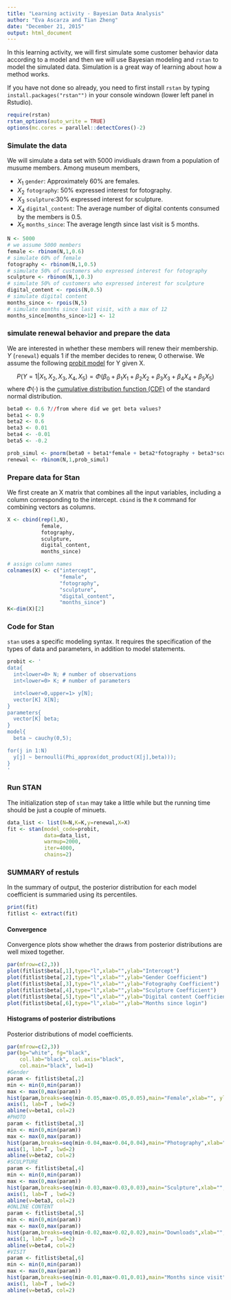 ```yaml
---
title: "Learning activity - Bayesian Data Analysis"
author: "Eva Ascarza and Tian Zheng"
date: "December 21, 2015"
output: html_document
---
```


In this learning activity, we will first simulate some customer behavior data according to a model and then we will use Bayesian modeling and `rstan` to model the simulated data. Simulation is a great way of learning about how a method works.

If you have not done so already, you need to first install `rstan` by typing `install.packages("rstan"")` in your console windown (lower left panel in Rstudio).

```r
require(rstan)
rstan_options(auto_write = TRUE)
options(mc.cores = parallel::detectCores()-2)
```

### Simulate the data
We will simulate a data set with 5000 invidiuals drawn from a population of musume members. Among museum members,

+ $X_1$ `gender`: Approximately 60% are females. 
+ $X_2$ `fotography`: 50% expressed interest for fotography.
+ $X_3$ `sculpture`:30% expressed interest for sculpture.
+ $X_4$ `digital_content`: The average number of digital contents consumed by the members is 0.5.
+ $X_5$ `months_since`: The average length since last visit is 5 months. 

```r
N <- 5000
# we assume 5000 members
female <- rbinom(N,1,0.6) 
# simulate 60% of female
fotography <- rbinom(N,1,0.5) 
# simulate 50% of customers who expressed interest for fotography
sculpture <- rbinom(N,1,0.3) 
# simulate 50% of customers who expressed interest for sculpture
digital_content <- rpois(N,0.5) 
# simulate digital content
months_since <- rpois(N,5) 
# simulate months since last visit, with a max of 12
months_since[months_since>12] <- 12
```

### simulate renewal behavior and prepare the data
We are interested in whether these members will renew their membership. $Y$ (`renewal`) equals 1 if the member decides to renew, 0 otherwise. We assume the following [probit model](https://en.wikipedia.org/wiki/Probit_model) for Y given X.

$$
  P(Y=1 | X_1, X_2, X_3, X_4, X_5) = \Phi(\beta_0 +\beta_1 X_1 +\beta_2 X_2 + \beta_3 X_3 +\beta_4 X_4 + \beta_5 X_5)
$$
where $\Phi(\cdot)$ is the [cumulative distribution function (CDF)](https://en.wikipedia.org/wiki/Cumulative_distribution_function) of the standard normal distribution. 

```r
beta0 <- 0.6 ?//from where did we get beta values?
beta1 <- 0.9
beta2 <- 0.6
beta3 <- 0.01
beta4 <- -0.01
beta5 <- -0.2

prob_simul <- pnorm(beta0 + beta1*female + beta2*fotography + beta3*sculpture + beta4*digital_content + beta5*months_since)
renewal <- rbinom(N,1,prob_simul) 
```

### Prepare data for Stan
We first create an X matrix that combines all the input variables, including a column corresponding to the intercept. `cbind` is the `R` command for combining vectors as columns. 
```r
X <- cbind(rep(1,N),
           female,
           fotography,
           sculpture,
           digital_content,
           months_since)

# assign column names
colnames(X) <- c("intercept",
                 "female",
                 "fotography",
                 "sculpture",
                 "digital_content",
                 "months_since")
K<-dim(X)[2]
```

### Code for Stan

`stan` uses a specific modeling syntax. It requires the specification of the types of data and parameters, in addition to model statements. 

```r
probit <- '
data{
  int<lower=0> N; # number of observations
  int<lower=0> K; # number of parameters

  int<lower=0,upper=1> y[N];
  vector[K] X[N];
}
parameters{
  vector[K] beta;
}
model{
  beta ~ cauchy(0,5);

for(j in 1:N)
  y[j] ~ bernoulli(Phi_approx(dot_product(X[j],beta)));
}
'
```

### Run STAN

The initialization step of `stan` may take a little while but the running time should
be just a couple of minuets. 

```r
data_list <- list(N=N,K=K,y=renewal,X=X)
fit <- stan(model_code=probit,
            data=data_list,
            warmup=2000,
            iter=4000,
            chains=2)
```

### SUMMARY of restuls

In the summary of output, the posterior distribution for each model coefficient is summaried using its percentiles. 

```r
print(fit)
fitlist <- extract(fit)
```

#### Convergence

Convergence plots show whether the draws from posterior distributions are well mixed together. 

```r
par(mfrow=c(2,3))
plot(fitlist$beta[,1],type="l",xlab="",ylab="Intercept")
plot(fitlist$beta[,2],type="l",xlab="",ylab="Gender Coefficient")
plot(fitlist$beta[,3],type="l",xlab="",ylab="Fotography Coefficient")
plot(fitlist$beta[,4],type="l",xlab="",ylab="Sculpture Coefficient")
plot(fitlist$beta[,5],type="l",xlab="",ylab="Digital content Coefficient")
plot(fitlist$beta[,6],type="l",xlab="",ylab="Months since login")
```

#### Histograms of posterior distributions

Posterior distributions of model coefficients.

```r
par(mfrow=c(2,3))  
par(bg="white", fg="black", 
    col.lab="black", col.axis="black", 
    col.main="black", lwd=1)
#Gender
param <- fitlist$beta[,2]
min <- min(0,min(param))
max <- max(0,max(param))
hist(param,breaks=seq(min-0.05,max+0.05,0.05),main="Female",xlab="", ylab="",yaxt='n')
axis(1, lab=T , lwd=2)
abline(v=beta1, col=2)
#PHOTO
param <- fitlist$beta[,3]
min <- min(0,min(param))
max <- max(0,max(param))
hist(param,breaks=seq(min-0.04,max+0.04,0.04),main="Photography",xlab="", ylab="",yaxt='n')
axis(1, lab=T , lwd=2)
abline(v=beta2, col=2)
#SCULPTURE
param <- fitlist$beta[,4]
min <- min(0,min(param))
max <- max(0,max(param))
hist(param,breaks=seq(min-0.03,max+0.03,0.03),main="Sculpture",xlab="", ylab="",yaxt='n')
axis(1, lab=T , lwd=2)
abline(v=beta3, col=2)
#ONLINE CONTENT
param <- fitlist$beta[,5]
min <- min(0,min(param))
max <- max(0,max(param))
hist(param,breaks=seq(min-0.02,max+0.02,0.02),main="Downloads",xlab="", ylab="",yaxt='n')
axis(1, lab=T , lwd=2)
abline(v=beta4, col=2)
#VISIT
param <- fitlist$beta[,6]
min <- min(0,min(param))
max <- max(0,max(param))
hist(param,breaks=seq(min-0.01,max+0.01,0.01),main="Months since visit",xlab="", ylab="",yaxt='n')
axis(1, lab=T , lwd=2)
abline(v=beta5, col=2)
```
